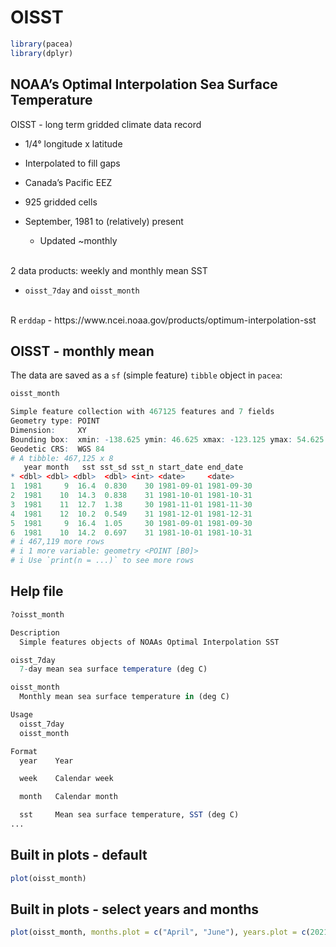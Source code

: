 # OISST

```r
library(pacea)
library(dplyr)
```

## NOAA's Optimal Interpolation Sea Surface Temperature
\pause
OISST - long term gridded climate data record 

- 1/4° longitude x latitude

- Interpolated to fill gaps

- Canada's Pacific EEZ

- 925 gridded cells

- September, 1981 to (relatively) present
  - Updated ~monthly

\
2 data products: weekly and monthly mean SST 

- `oisst_7day` and `oisst_month`

\
\footnotesize
R `erddap` - https://www.ncei.noaa.gov/products/optimum-interpolation-sst 
\normalsize

## OISST - monthly mean
The data are saved as a `sf` (simple feature) `tibble` object in `pacea`:

```r
oisst_month
```

```r
Simple feature collection with 467125 features and 7 fields
Geometry type: POINT
Dimension:     XY
Bounding box:  xmin: -138.625 ymin: 46.625 xmax: -123.125 ymax: 54.625
Geodetic CRS:  WGS 84
# A tibble: 467,125 x 8
   year month   sst sst_sd sst_n start_date end_date  
* <dbl> <dbl> <dbl>  <dbl> <int> <date>     <date>    
1  1981     9  16.4  0.830    30 1981-09-01 1981-09-30
2  1981    10  14.3  0.838    31 1981-10-01 1981-10-31
3  1981    11  12.7  1.38     30 1981-11-01 1981-11-30
4  1981    12  10.2  0.549    31 1981-12-01 1981-12-31
5  1981     9  16.4  1.05     30 1981-09-01 1981-09-30
6  1981    10  14.2  0.697    31 1981-10-01 1981-10-31
# i 467,119 more rows
# i 1 more variable: geometry <POINT [B0]>
# i Use `print(n = ...)` to see more rows
```

## Help file
```r
?oisst_month
```

```r
Description
  Simple features objects of NOAAs Optimal Interpolation SST

oisst_7day
  7-day mean sea surface temperature (deg C)

oisst_month
  Monthly mean sea surface temperature in (deg C)

Usage
  oisst_7day
  oisst_month

Format
  year    Year

  week    Calendar week

  month   Calendar month

  sst     Mean sea surface temperature, SST (deg C)
...
```

## Built in plots - default
```r
plot(oisst_month)
```

## Built in plots - select years and months
```r
plot(oisst_month, months.plot = c("April", "June"), years.plot = c(2021:2023))
```
